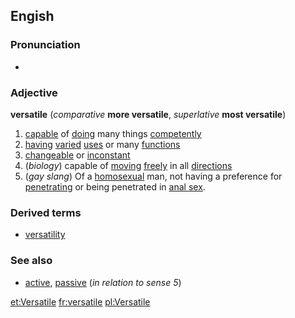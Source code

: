 ==Engish==
===Pronunciation===
*{{IPA|/ˈvɝsəˌɾl̩/ (''Canadian'')}}
===Adjective===
'''versatile''' (''comparative'' '''more versatile''', ''superlative'' '''most versatile''')
#[[capable]] of [[doing]] many things [[competently]]
#[[having]] [[varied]] [[use]]s or many [[function]]s
#[[changeable]] or [[inconstant]]
#(''biology'') capable of [[moving]] [[freely]] in all [[direction]]s
#(''gay slang'') Of a [[homosexual]] man, not having a preference for [[penetrating]] or being penetrated in [[anal sex]].

===Derived terms===
*[[versatility]]

===See also===
*[[active]], [[passive]] (''in relation to sense 5'')

[[et:Versatile]]
[[fr:versatile]]
[[pl:Versatile]]